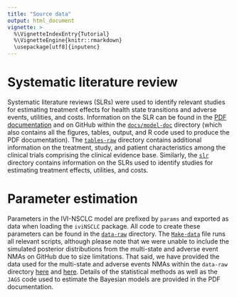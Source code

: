 ```yaml
---
title: "Source data"
output: html_document
vignette: >
  %\VignetteIndexEntry{Tutorial}
  %\VignetteEngine{knitr::rmarkdown}
  \usepackage[utf8]{inputenc}
---
```


# Systematic literature review
Systematic literature reviews (SLRs) were used to identify relevant studies for estimating treatment effects for health state transitions and adverse events, utilities, and costs. Information on the SLR can be found in the [PDF documentation](../model-doc/model-doc.pdf) and on GitHub within the [`docs/model-doc`](https://github.com/InnovationValueInitiative/IVI-NSCLC/tree/master/docs/model-doc) directory (which also contains all the figures, tables, output, and R code used to produce the PDF documentation). The [`tables-raw`](https://github.com/InnovationValueInitiative/IVI-NSCLC/tree/master/docs/model-doc/tables-raw) directory contains additional information on the treatment, study, and patient characteristics among the clinical trials comprising the clinical evidence base. Similarly, the [`slr`](https://github.com/InnovationValueInitiative/IVI-NSCLC/tree/master/docs/model-doc/slr) directory contains information on the SLRs used to identify studies for estimating treatment effects, utilities, and costs.

# Parameter estimation
Parameters in the IVI-NSCLC model are prefixed by `params` and exported as data when loading the `iviNSCLC` package. All code to create these parameters can be found in the [`data-raw`](https://github.com/InnovationValueInitiative/IVI-NSCLC/tree/master/data-raw) directory. The [`Make-data`](https://github.com/InnovationValueInitiative/IVI-NSCLC/blob/master/data-raw/Make-data.R) file runs all relevant scripts, although please note that we were unable to include the simulated posterior distributions from the multi-state and adverse event NMAs on GitHub due to size limitations. That said, we have provided the data used for the multi-state and adverse events NMAs within the `data-raw` directory [here](https://github.com/InnovationValueInitiative/IVI-NSCLC/tree/master/data-raw/mstate-nma-data) and [here](https://github.com/InnovationValueInitiative/IVI-NSCLC/tree/master/data-raw/ae-nma-data). Details of the statistical methods as well as the `JAGS` code used to estimate the Bayesian models are provided in the PDF documentation.  
 